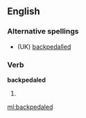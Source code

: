 ==English==

===Alternative spellings===
* (UK) [[backpedalled]]

===Verb===
'''backpedaled'''

# {{US}} {{past of|[[backpedal]]}}

[[ml:backpedaled]]